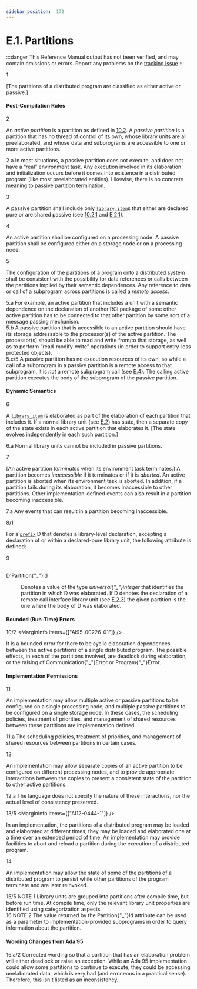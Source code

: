 ```yaml
---
sidebar_position:  172
---
```


# E.1. Partitions

:::danger
This Reference Manual output has not been verified,
and may contain omissions or errors.
Report any problems on the [tracking issue](https://github.com/ada-lang-io/ada-lang-io/issues/20)
:::


<MarginText>1</MarginText>
<p>[The partitions of a distributed program are classified as either active or passive.] <br /></p>


#### Post-Compilation Rules

<MarginText>2</MarginText>
<p>An <i>active partition</i> is a partition as defined in <a href="/docs/arm/AA-10/AA-10.2">10.2</a>. A <i>passive partition</i> is a partition that has no thread of control of its own, whose library units are all preelaborated, and whose data and subprograms are accessible to one or more active partitions. <br /></p>

<AnnotatedOnly>
<MarginText>2.a</MarginText>
<Admonition type="aarm" aarm="discussion">
<b></b>In most situations, a passive partition does not execute, and does not have a &ldquo;real&rdquo; environment task. Any execution involved in its elaboration and initialization occurs before it comes into existence in a distributed program (like most preelaborated entities). Likewise, there is no concrete meaning to passive partition termination. <br />
</Admonition>
</AnnotatedOnly>

<MarginText>3</MarginText>
<p>A passive partition shall include only <code><a href="/docs/arm/AA-10/AA-10.1#S0287">library_item</a></code>s that either are declared pure or are shared passive (see <a href="/docs/arm/AA-10/AA-10.2#Subclause_10.2.1">10.2.1</a> and <a href="/docs/arm/AA-E/AA-E.2#Subclause_E.2.1">E.2.1</a>).<br /></p>

<MarginText>4</MarginText>
<p>An active partition shall be configured on a processing node. A passive partition shall be configured either on a storage node or on a processing node.<br /></p>

<MarginText>5</MarginText>
<p>The configuration of the partitions of a program onto a distributed system shall be consistent with the possibility for data references or calls between the partitions implied by their semantic dependences. Any reference to data or call of a subprogram across partitions is called a <i>remote access</i>. <br /></p>

<AnnotatedOnly>
<MarginText>5.a</MarginText>
<Admonition type="aarm" aarm="discussion">
<b></b>For example, an active partition that includes a unit with a semantic dependence on the declaration of another RCI package of some other active partition has to be connected to that other partition by some sort of a message passing mechanism.<br />
</Admonition>
</AnnotatedOnly>

<AnnotatedOnly>
<MarginText>5.b</MarginText>
<Admonition type="aarm" aarm="note">
A passive partition that is accessible to an active partition should have its storage addressable to the processor(s) of the active partition. The processor(s) should be able to read and write from/to that storage, as well as to perform &ldquo;read-modify-write&rdquo; operations (in order to support entry-less protected objects).<br />
</Admonition>
</AnnotatedOnly>

<AnnotatedOnly>
<MarginText>5.c/5</MarginText>
<MarginInfo items={["AI12-0359-1"]} />
<Admonition type="aarm" aarm="ramification">
<b></b>A passive partition has no execution resources of its own, so while a call of a subprogram in a passive partition is a remote access to that subprogram, it is <i>not</i> a remote subprogram call (see <a href="/docs/arm/AA-E/AA-E.4">E.4</a>). The calling active partition executes the body of the subprogram of the passive partition. <br />
</Admonition>
</AnnotatedOnly>


#### Dynamic Semantics

<MarginText>6</MarginText>
<p>A <code><a href="/docs/arm/AA-10/AA-10.1#S0287">library_item</a></code> is elaborated as part of the elaboration of each partition that includes it. If a normal library unit (see <a href="/docs/arm/AA-E/AA-E.2">E.2</a>) has state, then a separate copy of the state exists in each active partition that elaborates it. [The state evolves independently in each such partition.]<br /></p>

<AnnotatedOnly>
<MarginText>6.a</MarginText>
<Admonition type="aarm" aarm="ramification">
<b></b>Normal library units cannot be included in passive partitions. <br />
</Admonition>
</AnnotatedOnly>

<MarginText>7</MarginText>
<p>[An active partition <i>terminates</i> when its environment task terminates.] A partition becomes <i>inaccessible</i> if it terminates or if it is <i>aborted</i>. An active partition is aborted when its environment task is aborted. In addition, if a partition fails during its elaboration, it becomes inaccessible to other partitions. Other implementation-defined events can also result in a partition becoming inaccessible. <br /></p>

<AnnotatedOnly>
<MarginText>7.a</MarginText>
<Admonition type="aarm" aarm="implementation-defined">
<b></b>Any events that can result in a partition becoming inaccessible.<br />
</Admonition>
</AnnotatedOnly>

<MarginText>8/1</MarginText>
<p>For a <code><a href="/docs/arm/AA-4/AA-4.1#S0093">prefix</a></code> D that denotes a library-level declaration, excepting a declaration of or within a declared-pure library unit, the following attribute is defined: <br /></p>

<MarginText>9</MarginText>
<dt><br/>D'Partition{"_"}Id</dt>
<dl>
<dd>Denotes a value of the type <i>universal{"_"}integer</i> that identifies the partition in which D was elaborated. If D denotes the declaration of a remote call interface library unit (see <a href="/docs/arm/AA-E/AA-E.2#Subclause_E.2.3">E.2.3</a>) the given partition is the one where the body of D was elaborated. <br /></dd>
</dl>

#### Bounded (Run-Time) Errors

<MarginText>10/2</MarginText>
<MarginInfo items={["AI95-00226-01"]} />
<p>It is a bounded error for there to be cyclic elaboration dependences between the active partitions of a single distributed program. The possible effects, in each of the partitions involved, are deadlock during elaboration, or the raising of Communication{"_"}Error or Program{"_"}Error. <br /></p>


#### Implementation Permissions

<MarginText>11</MarginText>
<p>An implementation may allow multiple active or passive partitions to be configured on a single processing node, and multiple passive partitions to be configured on a single storage node. In these cases, the scheduling policies, treatment of priorities, and management of shared resources between these partitions are implementation defined. <br /></p>

<AnnotatedOnly>
<MarginText>11.a</MarginText>
<Admonition type="aarm" aarm="implementation-defined">
<b></b>The scheduling policies, treatment of priorities, and management of shared resources between partitions in certain cases.<br />
</Admonition>
</AnnotatedOnly>

<MarginText>12</MarginText>
<p>An implementation may allow separate copies of an active partition to be configured on different processing nodes, and to provide appropriate interactions between the copies to present a consistent state of the partition to other active partitions. <br /></p>

<AnnotatedOnly>
<MarginText>12.a</MarginText>
<Admonition type="aarm" aarm="ramification">
<b></b>The language does not specify the nature of these interactions, nor the actual level of consistency preserved. <br />
</Admonition>
</AnnotatedOnly>

<MarginText>13/5</MarginText>
<MarginInfo items={["AI12-0444-1"]} />
<p>In an implementation, the partitions of a distributed program may be loaded and elaborated at different times; they may be loaded and elaborated one at a time over an extended period of time. An implementation may provide facilities to abort and reload a partition during the execution of a distributed program.<br /></p>

<MarginText>14</MarginText>
<p>An implementation may allow the state of some of the partitions of a distributed program to persist while other partitions of the program terminate and are later reinvoked. <br /></p>

<AnnotatedOnly>
<MarginText>15/5</MarginText>
<MarginInfo items={["AI12-0417-1"]} />
<Admonition type="aarm" aarm="note">
NOTE 1   Library units are grouped into partitions after compile time, but before run time. At compile time, only the relevant library unit properties are identified using categorization aspects.<br />
</Admonition>
</AnnotatedOnly>

<AnnotatedOnly>
<MarginText>16</MarginText>
<Admonition type="aarm" aarm="note">
NOTE 2   The value returned by the Partition{"_"}Id attribute can be used as a parameter to implementation-provided subprograms in order to query information about the partition.<br />
</Admonition>
</AnnotatedOnly>

<AnnotatedOnly>

#### Wording Changes from Ada 95

</AnnotatedOnly>
<AnnotatedOnly>
<MarginText>16.a/2</MarginText>
<MarginInfo items={["AI95-00226-01"]} />
<Admonition type="aarm" aarm="note">
Corrected wording so that a partition that has an elaboration problem will either deadlock or raise an exception. While an Ada 95 implementation could allow some partitions to continue to execute, they could be accessing unelaborated data, which is very bad (and erroneous in a practical sense). Therefore, this isn't listed as an inconsistency. <br />
</Admonition>
</AnnotatedOnly>

